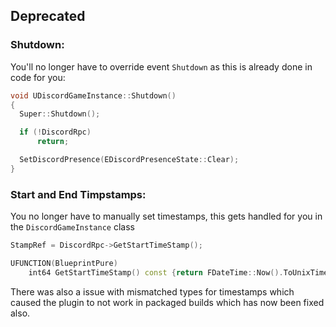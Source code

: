 ## Deprecated

### Shutdown:

You'll no longer have to override event ```Shutdown``` as this is already done in code for you:  

```cpp
void UDiscordGameInstance::Shutdown()
{
  Super::Shutdown();

  if (!DiscordRpc)
      return;

  SetDiscordPresence(EDiscordPresenceState::Clear);
}
```

### Start and End Timpstamps:

You no longer have to manually set timestamps, this gets handled for you in the ```DiscordGameInstance``` class

```cpp
StampRef = DiscordRpc->GetStartTimeStamp();
```
```cpp
UFUNCTION(BlueprintPure)
    int64 GetStartTimeStamp() const {return FDateTime::Now().ToUnixTimestamp(;)}
```

There was also a issue with mismatched types for timestamps which caused the plugin to not work in packaged builds which has now been fixed also.

